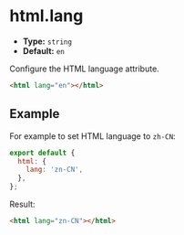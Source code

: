 # html.lang

- **Type:** `string`
- **Default:** `en`

Configure the HTML language attribute.

```html
<html lang="en"></html>
```

## Example

For example to set HTML language to `zh-CN`:

```js
export default {
  html: {
    lang: 'zn-CN',
  },
};
```

Result:

```html
<html lang="zn-CN"></html>
```
